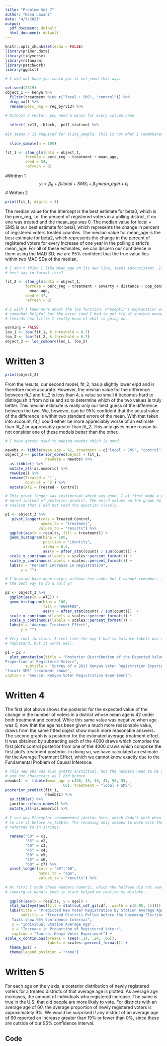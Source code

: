 ```yaml
---
title: "Problem Set 7"
author: "Nosa Lawani"
date: "4/7/2021"
output:
  pdf_document: default
  html_document: default
---
```


```r
knitr::opts_chunk$set(echo = FALSE)
library(primer.data)
library(tidyverse)
library(rstanarm)
library(patchwork)
library(ggdist)
```

```r
# I did not know you could put it set_seed this way. 

set.seed(2319) 
object_1 <- kenya %>% 
  filter(treatment %in% c("local + SMS", "control")) %>%
  drop_na() %>% 
  rename(perc_reg = reg_byrv13) %>% 
  
# Without a vector, you need a minus for every column name
  
  select(-rv13, -block, -poll_station) %>% 
  
#It seems n is required for slice_sample. This is not what I remembered
  
  slice_sample(n = 100) 
```

```r
fit_1 <- stan_glm(data = object_1,
         formula = perc_reg ~ treatment + mean_age,
         seed = 54, 
         refresh = 0)
```
#Written 1
$$y_{i} = \beta_0 + \beta_1local + SMS_{i} + \beta_2 mean\_age{i} + \epsilon_{i}$$
# Written 2
```r
print(fit_1, digits = 4)
```

The median value for the Intercept is the best estimate for beta0, which is the perc_reg, i.e. the percent of registered voters in a polling district, if no one was treated and the mean_age was 0. The median value for local + SMS is our best estimate for beta1, which represents the change in percent of registered voters treated counties. The median value for mean_age is the best estimate for beta2, which represents the change in the percent of registered voters for every increase of one year in the polling district's mean_age. For all of these estimates, we can discern our confidence in them using the MAD SD; we are 95% confident that the true value lies within two MAD SDs of the median.

```r
# I don't think I like mean_age on its own line, seems inconsistent. Is this the
# best way to format this?

fit_2 <- stan_glm(data = object_1,
         formula = perc_reg ~ treatment + poverty + distance + pop_density +
           mean_age,
         seed = 47, 
         refresh = 0)
```

```r
# I wish I knew more about the loo function. Preceptir's explanation was 
# somewhat helpful but the error (and I had to get rid of another manually)
# reminds how little I really know of what is going on. 

warning = FALSE
loo_1 <- loo(fit_1, k_threshold = 0.7)
loo_2 <- loo(fit_2, k_threshold = 0.7)
object_2 <- loo_compare(loo_1, loo_2)
```
# Written 3
```r
print(object_2)
```
From the results, our second model, fit_2, has a slightly lower elpd and is therefore more accurate. However, the median value for the difference between fit_1 and fit_2 is less than 4, a value so small it becomes hard to distinguish it from noise and so to determine which of the two values is truly better. This median estimate is really only our best guess of the difference between the two. We, however, can be 95% confident that the actual value of the difference is within two standard errors of the mean. With that taken into account, fit_1 could either be more appreciably worse of an estimate than fit_2 or appreciably greater than fit_2. This only gives more reason to not consider one of these models better than the other. 
```r
# I have gotten used to making newobs which is good. 

newobs <- tibble(mean_age = 42, treatment = c("local + SMS", "control"))
object_3 <- posterior_epred(object = fit_1, 
                  newdata = newobs) %>% 
  as.tibble() %>% 
  mutate_all(as.numeric) %>% 
  rowwise() %>% 
  rename(Treated = `1`, 
         Control = `2`) %>% 
  mutate(ATE = Treated - Control)
```

```r
# This pivot longer was instinctual which was good. I at first made a posterior
# epred instead of posterior predict. The weird values on the graph helped me
# realize that I did not read the question closely. 

p1 <- object_3 %>% 
   pivot_longer(cols = Treated:Control, 
                names_to = "treatment", 
               values_to = "results") %>% 
  ggplot(aes(x = results, fill = treatment)) +
  geom_histogram(bins = 100,
                 position = "identity",
                 alpha = 0.5,
                 aes(y = after_stat(count) / sum(count))) +
  scale_x_continuous(labels = scales::percent_format()) +
  scale_y_continuous(labels = scales::percent_format()) +
  labs(x = "Percent Increase in Registration", 
       y = "")

# I know we have done colors without hex codes but I cannot remember. Is this 
# the best way to do a null y?

p2 <- object_3 %>% 
  ggplot(aes(x = ATE)) +
  geom_histogram(bins = 100,
                 fill = "#00FF00",
                 aes(y = after_stat(count) / sum(count)))  +
  scale_x_continuous(labels = scales::percent_format()) +
  scale_y_continuous(labels = scales::percent_format()) +
  labs(x = "Average Treatment Effect", 
       y = "")

# Very cool function. I feel like the way I had to balance labels was somewhat
# haphazard, but it works well. 

p1 + p2 +
  plot_annotation(title = "Posterior Distribution of the Expected Value of the Change in 
Proportion of Registered Voters", 
         subtitle = 'Survey of a 2013 Kenyan Voter Registration Experiment 
"local+ SMS" treatment shown', 
caption = "Source: Kenyan Voter Registration Experiment")
```
# Written 4
The first plot above shows the posterior for the expected value of the change
in the number of voters in a district whose mean age is 42 under both treatment
and control. While this same value was negative when age was 0, now that the age
has been given a much more reasonable value, draws from the same fitted object
show much more reasonable answers. The second graph is a posterior for the 
estimated average treatment effect. It was obtained by subtracting each of the 
4000 draws which comprise the first plot's control posterior from one of the 
4000 draws which comprise the first plot's treatment posterior. In doing so, we 
have calculated an estimate for the Average Treatment Effect, which we cannot
know exactly due to the Fundamental Problem of Causal Inference. 
```r
# This new obs was also pretty instictual, but the numbers need to be numeric
# and not characters as I did before. 
newobs1  <- tibble(mean_age = c(30, 35, 40, 45, 50, 55, 
                          60), treatment = "local + SMS")
posterior_predict(fit_1, 
                  newobs1) %>% 
  as.tibble() %>% 
  janitor::clean_names() %>% 
  mutate_all(as.numeric) %>% 
  
# I see why Preceptor recommneded janitor here, which didn't work when I tried 
# to use it before as_tibble. The renaming only seemed to work with the numbers
# referred to in strings. 
  
  rename("30" = x1, 
         "35" = x2, 
         "40" = x3, 
         "45" = x4, 
         "50" = x5, 
         "55" = x6, 
         "60" = x7) %>% 
  pivot_longer(cols = "30":"60", 
               names_to = "age", 
               values_to = "results") %>% 
  
# At first I made these numbers numeric, which the halfeye did not seem to like. 
# Looking at Nana's code in slack helped me realize my mistake. 
  
  ggplot(aes(x = results, y = age)) +
  stat_halfeye(aes(fill = stat(cut_cdf_qi(cdf, .width = c(0.95, 1))))) +
  labs(title = "Predicted New Voter Registration by Station Average Age", 
       subtitle = "Treated Distrcts Polled before the Upcoming Election       
   Tails show 95% Confidence Interval", 
   y = "Individual Station Average Age", 
   x = "Increase in Proportion of Registered Voters", 
   caption = "Source: Kenya Voter Experiment") + 
scale_x_continuous(breaks = (seq(-.24, .24, .06)), 
                   labels = scales::percent_format()) +
  theme_bw() +
  theme(legend.position = "none")
```
# Written 5
For each age on the y axis, a posterior distribution of newly registered voters 
for a treated districts of that average age is plotted. As average age increases, 
the amount of individuals who registered increase. The same is true in the U.S.
that old people are more likely to vote. For districts with an average age of 
60, the average proportion of newly registered voters is approximately 9%. We
would be surprised if any district of an average age of 60 reported an increase
greater than 19% or fewer than 0%, since these are outside of our 95%
confidence interval. 

\newpage

## Code

```r
```


